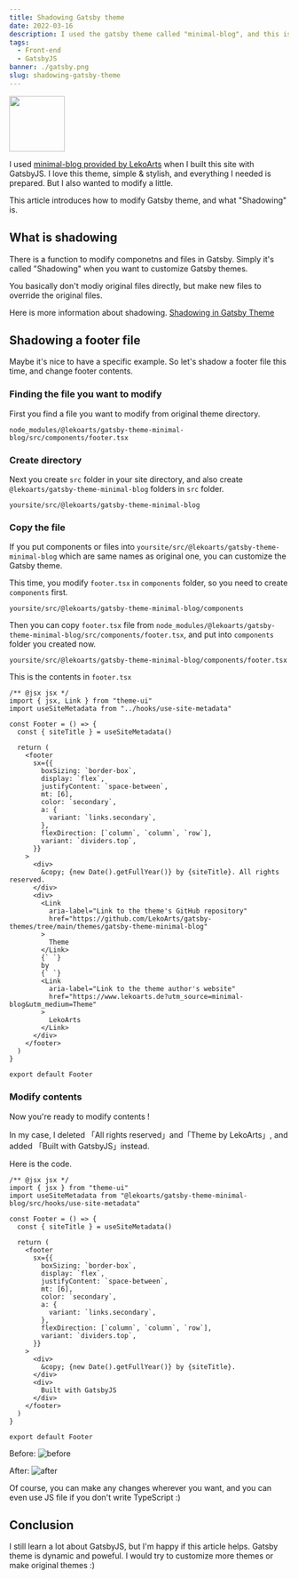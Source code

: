 ```yaml
---
title: Shadowing Gatsby theme 
date: 2022-03-16
description: I used the gatsby theme called "minimal-blog", and this is an article how I modify footer.
tags:
  - Front-end
  - GatsbyJS
banner: ./gatsby.png
slug: shadowing-gatsby-theme
---
```

<img src="https://cdn.jsdelivr.net/gh/devicons/devicon/icons/gatsby/gatsby-original.svg" width="100" height="auto" />

I used [minimal-blog provided by LekoArts](https://github.com/LekoArts/gatsby-starter-minimal-blog) when I built this site with GatsbyJS.
I love this theme, simple & stylish, and everything I needed is prepared. 
But I also wanted to modify a little.

This article introduces how to modify Gatsby theme, and what "Shadowing" is.

## What is shadowing
There is a function to modify componetns and files in Gatsby. 
Simply it's called "Shadowing" when you want to customize Gatsby themes.

You basically don't modiy original files directly, but make new files to override the original files.

Here is more information about shadowing.
[Shadowing in Gatsby Theme](https://www.gatsbyjs.com/docs/how-to/plugins-and-themes/shadowing/)

## Shadowing a footer file
Maybe it's nice to have a specific example.
So let's shadow a footer file this time, and change footer contents.

### Finding the file you want to modify 
First you find a file you want to modify from original theme directory.
```
node_modules/@lekoarts/gatsby-theme-minimal-blog/src/components/footer.tsx
```

### Create directory
Next you create ```src``` folder in your site directory, and also create ```@lekoarts/gatsby-theme-minimal-blog``` folders in ```src``` folder.
```
yoursite/src/@lekoarts/gatsby-theme-minimal-blog
```

### Copy the file
If you put components or files into ```yoursite/src/@lekoarts/gatsby-theme-minimal-blog``` which are same names as original one, you can customize the Gatsby theme.

This time, you modify ```footer.tsx``` in ```components``` folder, so you need to create ```components``` first.

```
yoursite/src/@lekoarts/gatsby-theme-minimal-blog/components
```

Then you can copy ```footer.tsx``` file from ```node_modules/@lekoarts/gatsby-theme-minimal-blog/src/components/footer.tsx```, and put into ```components``` folder you created now.

```
yoursite/src/@lekoarts/gatsby-theme-minimal-blog/components/footer.tsx
```

This is the contents in ```footer.tsx```
```tsx
/** @jsx jsx */
import { jsx, Link } from "theme-ui"
import useSiteMetadata from "../hooks/use-site-metadata"

const Footer = () => {
  const { siteTitle } = useSiteMetadata()

  return (
    <footer
      sx={{
        boxSizing: `border-box`,
        display: `flex`,
        justifyContent: `space-between`,
        mt: [6],
        color: `secondary`,
        a: {
          variant: `links.secondary`,
        },
        flexDirection: [`column`, `column`, `row`],
        variant: `dividers.top`,
      }}
    >
      <div>
        &copy; {new Date().getFullYear()} by {siteTitle}. All rights reserved.
      </div>
      <div>
        <Link
          aria-label="Link to the theme's GitHub repository"
          href="https://github.com/LekoArts/gatsby-themes/tree/main/themes/gatsby-theme-minimal-blog"
        >
          Theme
        </Link>
        {` `}
        by
        {` `}
        <Link
          aria-label="Link to the theme author's website"
          href="https://www.lekoarts.de?utm_source=minimal-blog&utm_medium=Theme"
        >
          LekoArts
        </Link>
      </div>
    </footer>
  )
}

export default Footer
```

### Modify contents
Now you're ready to modify contents !

In my case, I deleted 「All rights reserved」and「Theme by LekoArts」, and added 「Built with GatsbyJS」instead.

Here is the code.
```tsx
/** @jsx jsx */
import { jsx } from "theme-ui"
import useSiteMetadata from "@lekoarts/gatsby-theme-minimal-blog/src/hooks/use-site-metadata"

const Footer = () => {
  const { siteTitle } = useSiteMetadata()

  return (
    <footer
      sx={{
        boxSizing: `border-box`,
        display: `flex`,
        justifyContent: `space-between`,
        mt: [6],
        color: `secondary`,
        a: {
          variant: `links.secondary`,
        },
        flexDirection: [`column`, `column`, `row`],
        variant: `dividers.top`,
      }}
    >
      <div>
        &copy; {new Date().getFullYear()} by {siteTitle}.
      </div>
      <div>
        Built with GatsbyJS
      </div>
    </footer>
  )
}

export default Footer
```
Before:
![before](./original.png)

After:
![after](./modify.png)

Of course, you can make any changes wherever you want, and you can even use JS file if you don't write TypeScript :)

## Conclusion
I still learn a lot about GatsbyJS, but I'm happy if this article helps.
Gatsby theme is dynamic and poweful. I would try to customize more themes or make original themes :)
